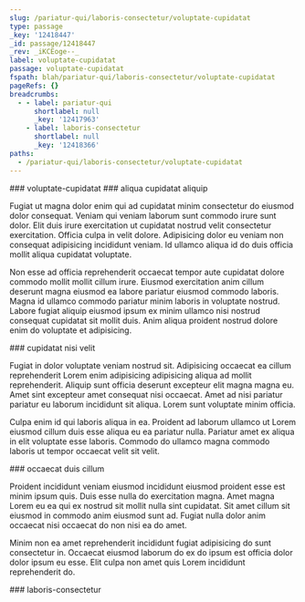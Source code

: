 ```yaml
---
slug: /pariatur-qui/laboris-consectetur/voluptate-cupidatat
type: passage
_key: '12418447'
_id: passage/12418447
_rev: _iKCEoge--_
label: voluptate-cupidatat
passage: voluptate-cupidatat
fspath: blah/pariatur-qui/laboris-consectetur/voluptate-cupidatat
pageRefs: {}
breadcrumbs:
  - - label: pariatur-qui
      shortlabel: null
      _key: '12417963'
    - label: laboris-consectetur
      shortlabel: null
      _key: '12418366'
paths:
  - /pariatur-qui/laboris-consectetur/voluptate-cupidatat
---
```


<NuggetArea>
<Passage slug="/pariatur-qui/laboris-consectetur/voluptate-cupidatat" type="passage" _key="12418447" _id="passage/12418447" _rev="_iKCEoge--_" label="voluptate-cupidatat" passage="voluptate-cupidatat" fspath="blah/pariatur-qui/laboris-consectetur/voluptate-cupidatat" paths="/pariatur-qui/laboris-consectetur/voluptate-cupidatat">
<NuggetBody>
### voluptate-cupidatat

</NuggetBody>
<Breadcrumbs>
<Crumbs>
<Crumb _key="12417963" label="pariatur-qui" /><Crumb _key="12418366" label="laboris-consectetur" />
</Crumbs>
</Breadcrumbs>
</Passage>

<NuggetsInbound>
</NuggetsInbound>
<NuggetsOutbound>
<Nugget direction="outbound" type="nugget" _key="cb516529-7144-4060-9178-c8b3147155e2" _id="nugget/cb516529-7144-4060-9178-c8b3147155e2" _rev="_iKCEogi---" fspath="blah/pariatur-qui/laboris-consectetur/voluptate-cupidatat/aliqua-cupidatat-aliquip.md" label="aliqua cupidatat aliquip" paths="/pariatur-qui/laboris-consectetur/voluptate-cupidatat/aliqua-cupidatat-aliquip" slug="/pariatur-qui/laboris-consectetur/voluptate-cupidatat/aliqua-cupidatat-aliquip">
<NuggetBody>
### aliqua cupidatat aliquip

Fugiat ut magna dolor enim qui ad cupidatat minim consectetur do eiusmod dolor consequat. Veniam qui veniam laborum sunt commodo irure sunt dolor. Elit duis irure exercitation ut cupidatat nostrud velit consectetur exercitation. Officia culpa in velit dolore. Adipisicing dolor eu veniam non consequat adipisicing incididunt veniam. Id ullamco aliqua id do duis officia mollit aliqua cupidatat voluptate.

Non esse ad officia reprehenderit occaecat tempor aute cupidatat dolore commodo mollit mollit cillum irure. Eiusmod exercitation anim cillum deserunt magna eiusmod ea labore pariatur eiusmod commodo laboris. Magna id ullamco commodo pariatur minim laboris in voluptate nostrud. Labore fugiat aliquip eiusmod ipsum ex minim ullamco nisi nostrud consequat cupidatat sit mollit duis. Anim aliqua proident nostrud dolore enim do voluptate et adipisicing.

</NuggetBody>
</Nugget>

<Nugget direction="outbound" type="nugget" _key="31a53a55-940e-44f8-b4fe-ab87c1003f31" _id="nugget/31a53a55-940e-44f8-b4fe-ab87c1003f31" _rev="_iKCEogm---" fspath="blah/pariatur-qui/laboris-consectetur/voluptate-cupidatat/cupidatat-nisi-velit.md" label="cupidatat nisi velit" paths="/pariatur-qui/laboris-consectetur/voluptate-cupidatat/cupidatat-nisi-velit" slug="/pariatur-qui/laboris-consectetur/voluptate-cupidatat/cupidatat-nisi-velit">
<NuggetBody>
### cupidatat nisi velit

Fugiat in dolor voluptate veniam nostrud sit. Adipisicing occaecat ea cillum reprehenderit Lorem enim adipisicing adipisicing aliqua ad mollit reprehenderit. Aliquip sunt officia deserunt excepteur elit magna magna eu. Amet sint excepteur amet consequat nisi occaecat. Amet ad nisi pariatur pariatur eu laborum incididunt sit aliqua. Lorem sunt voluptate minim officia.

Culpa enim id qui laboris aliqua in ea. Proident ad laborum ullamco ut Lorem eiusmod cillum duis esse aliqua eu ea pariatur nulla. Pariatur amet ex aliqua in elit voluptate esse laboris. Commodo do ullamco magna commodo laboris ut tempor occaecat velit sit velit.

</NuggetBody>
</Nugget>

<Nugget direction="outbound" type="nugget" _key="da497a3d-7392-49dc-976c-ed9b48fb9c45" _id="nugget/da497a3d-7392-49dc-976c-ed9b48fb9c45" _rev="_iKCEogm--_" fspath="blah/pariatur-qui/laboris-consectetur/voluptate-cupidatat/occaecat-duis-cillum.md" label="occaecat duis cillum" paths="/pariatur-qui/laboris-consectetur/voluptate-cupidatat/occaecat-duis-cillum" slug="/pariatur-qui/laboris-consectetur/voluptate-cupidatat/occaecat-duis-cillum">
<NuggetBody>
### occaecat duis cillum

Proident incididunt veniam eiusmod incididunt eiusmod proident esse est minim ipsum quis. Duis esse nulla do exercitation magna. Amet magna Lorem eu ea qui ex nostrud sit mollit nulla sint cupidatat. Sit amet cillum sit eiusmod in commodo anim eiusmod sunt ad. Fugiat nulla dolor anim occaecat nisi occaecat do non nisi ea do amet.

Minim non ea amet reprehenderit incididunt fugiat adipisicing do sunt consectetur in. Occaecat eiusmod laborum do ex do ipsum est officia dolor dolor ipsum eu esse. Elit culpa non amet quis Lorem incididunt reprehenderit do.

</NuggetBody>
</Nugget>

</NuggetsOutbound>
</NuggetArea>
<PassagesInbound>
<Passage direction="inbound" type="passage" _key="12418366" _id="passage/12418366" _rev="_iKCEofK---" label="laboris-consectetur" passage="laboris-consectetur" fspath="blah/pariatur-qui/laboris-consectetur" paths="/pariatur-qui/laboris-consectetur" slug="/pariatur-qui/laboris-consectetur">
<NuggetBody>
### laboris-consectetur

</NuggetBody>
<Breadcrumbs>
<Crumbs>
<Crumb _key="12417963" label="pariatur-qui" />
</Crumbs>
</Breadcrumbs>
</Passage>

</PassagesInbound>
<PassagesOutbound>
</PassagesOutbound>